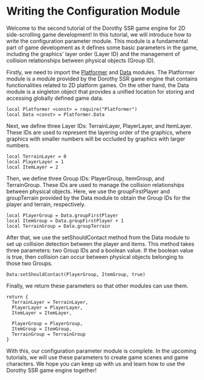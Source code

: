 
# Writing the Configuration Module

Welcome to the second tutorial of the Dorothy SSR game engine for 2D side-scrolling game development! In this tutorial, we will introduce how to write the configuration parameter module. This module is a fundamental part of game development as it defines some basic parameters in the game, including the graphics' layer order (Layer ID) and the management of collision relationships between physical objects (Group ID).

Firstly, we need to import the [Platformer](/docs/api/Module/Platformer) and [Data](/docs/api/Class/Platformer/Data) modules. The Platformer module is a module provided by the Dorothy SSR game engine that contains functionalities related to 2D platform games. On the other hand, the Data module is a singleton object that provides a unified location for storing and accessing globally defined game data.

```tl title=Script/Config.tl
local Platformer <const> = require("Platformer")
local Data <const> = Platformer.Data
```

Next, we define three Layer IDs: TerrainLayer, PlayerLayer, and ItemLayer. These IDs are used to represent the layering order of the graphics, where graphics with smaller numbers will be occluded by graphics with larger numbers.

```tl title=Script/Config.tl
local TerrainLayer = 0
local PlayerLayer = 1
local ItemLayer = 2
```

Then, we define three Group IDs: PlayerGroup, ItemGroup, and TerrainGroup. These IDs are used to manage the collision relationships between physical objects. Here, we use the groupFirstPlayer and groupTerrain provided by the Data module to obtain the Group IDs for the player and terrain, respectively.

```tl title=Script/Config.tl
local PlayerGroup = Data.groupFirstPlayer
local ItemGroup = Data.groupFirstPlayer + 1
local TerrainGroup = Data.groupTerrain
```

After that, we use the setShouldContact method from the Data module to set up collision detection between the player and items. This method takes three parameters: two Group IDs and a boolean value. If the boolean value is true, then collision can occur between physical objects belonging to those two Groups.

```tl title=Script/Config.tl
Data:setShouldContact(PlayerGroup, ItemGroup, true)
```

Finally, we return these parameters so that other modules can use them.

```tl title=Script/Config.tl
return {
  TerrainLayer = TerrainLayer,
  PlayerLayer = PlayerLayer,
  ItemLayer = ItemLayer,

  PlayerGroup = PlayerGroup,
  ItemGroup = ItemGroup,
  TerrainGroup = TerrainGroup
}
```

With this, our configuration parameter module is complete. In the upcoming tutorials, we will use these parameters to create game scenes and game characters. We hope you can keep up with us and learn how to use the Dorothy SSR game engine together!